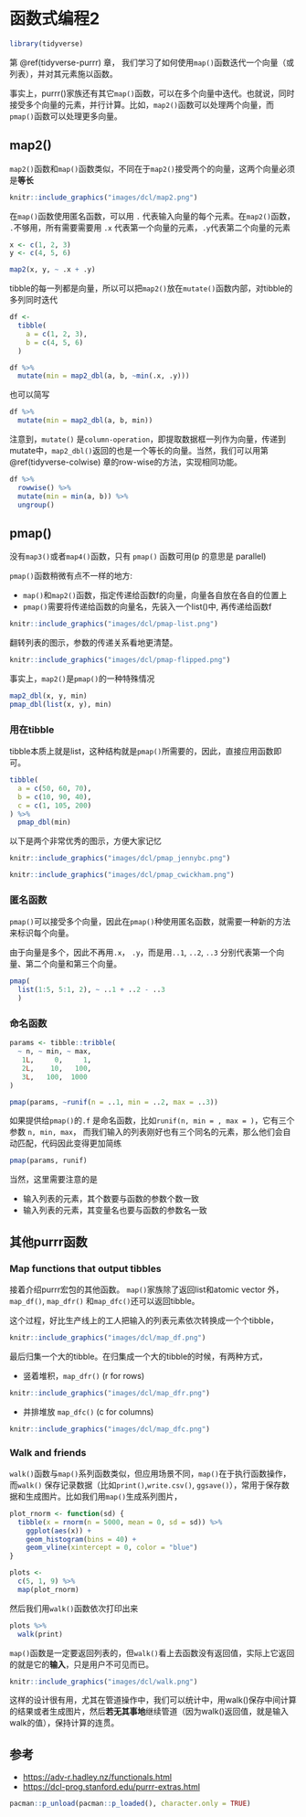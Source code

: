 # 函数式编程2 {#tidyverse-purrr-adv}

```r
library(tidyverse)
```

第 \@ref(tidyverse-purrr) 章， 我们学习了如何使用`map()`函数迭代一个向量（或列表），并对其元素施以函数。

事实上，purrr()家族还有其它`map()`函数，可以在多个向量中迭代。也就说，同时接受多个向量的元素，并行计算。比如，`map2()`函数可以处理两个向量，而`pmap()`函数可以处理更多向量。

## map2()
`map2()`函数和`map()`函数类似，不同在于`map2()`接受两个的向量，这两个向量必须是**等长**

```r
knitr::include_graphics("images/dcl/map2.png")
```

在`map()`函数使用匿名函数，可以用 `.` 代表输入向量的每个元素。在`map2()`函数， `.`不够用，所有需要需要用 `.x` 代表第一个向量的元素，`.y`代表第二个向量的元素

```r
x <- c(1, 2, 3)
y <- c(4, 5, 6)

map2(x, y, ~ .x + .y)
```

tibble的每一列都是向量，所以可以把`map2()`放在`mutate()`函数内部，对tibble的多列同时迭代

```r
df <-
  tibble(
    a = c(1, 2, 3),
    b = c(4, 5, 6)
  )

df %>% 
  mutate(min = map2_dbl(a, b, ~min(.x, .y)))
```
也可以简写
```r
df %>% 
  mutate(min = map2_dbl(a, b, min))
```

注意到，`mutate()` 是`column-operation`，即提取数据框一列作为向量，传递到mutate中，`map2_dbl()`返回的也是一个等长的向量。当然，我们可以用第 \@ref(tidyverse-colwise) 章的row-wise的方法，实现相同功能。

```r
df %>% 
  rowwise() %>% 
  mutate(min = min(a, b)) %>% 
  ungroup()
```

## pmap()

没有`map3()`或者`map4()`函数，只有 `pmap()` 函数可用(p 的意思是 parallel) 

`pmap()`函数稍微有点不一样的地方:

- `map()`和`map2()`函数，指定传递给函数f的向量，向量各自放在各自的位置上
- `pmap()`需要将传递给函数的向量名，先装入一个list()中, 再传递给函数f

```r
knitr::include_graphics("images/dcl/pmap-list.png")
```

翻转列表的图示，参数的传递关系看地更清楚。

```r
knitr::include_graphics("images/dcl/pmap-flipped.png")
```

事实上，`map2()`是`pmap()`的一种特殊情况

```r
map2_dbl(x, y, min)
pmap_dbl(list(x, y), min)
```


### 用在tibble

tibble本质上就是list，这种结构就是`pmap()`所需要的，因此，直接应用函数即可。

```r
tibble(
  a = c(50, 60, 70),
  b = c(10, 90, 40),
  c = c(1, 105, 200)
) %>% 
  pmap_dbl(min)
```



以下是两个非常优秀的图示，方便大家记忆

```r
knitr::include_graphics("images/dcl/pmap_jennybc.png")
```


```r
knitr::include_graphics("images/dcl/pmap_cwickham.png")
```


### 匿名函数

`pmap()`可以接受多个向量，因此在`pmap()`种使用匿名函数，就需要一种新的方法来标识每个向量。

由于向量是多个，因此不再用`.x`， `.y`，而是用`..1`, `..2`, `..3` 分别代表第一个向量、第二个向量和第三个向量。
```r
pmap(
  list(1:5, 5:1, 2), ~ ..1 + ..2 - ..3
  )
```


### 命名函数

```r
params <- tibble::tribble(
  ~ n, ~ min, ~ max,
   1L,     0,     1,
   2L,    10,   100,
   3L,   100,  1000
)

pmap(params, ~runif(n = ..1, min = ..2, max = ..3))

```


如果提供给`pmap()`的`.f` 是命名函数，比如`runif(n, min = , max = )`，它有三个参数
`n, min, max`， 而我们输入的列表刚好也有三个同名的元素，那么他们会自动匹配，代码因此变得更加简练

```r
pmap(params, runif)
```

当然，这里需要注意的是

- 输入列表的元素，其个数要与函数的参数个数一致
- 输入列表的元素，其变量名也要与函数的参数名一致


## 其他purrr函数

### Map functions that output tibbles

接着介绍purrr宏包的其他函数。
`map()`家族除了返回list和atomic vector 外，`map_df()`, `map_dfr()` 和`map_dfc()`还可以返回tibble。

这个过程，好比生产线上的工人把输入的列表元素依次转换成一个个tibble，

```r
knitr::include_graphics("images/dcl/map_df.png")
```


最后归集一个大的tibble。在归集成一个大的tibble的时候，有两种方式，

- 竖着堆积，`map_dfr()` (r for rows) 

```r
knitr::include_graphics("images/dcl/map_dfr.png")
```

- 并排堆放 `map_dfc()` (c for columns) 

```r
knitr::include_graphics("images/dcl/map_dfc.png")
```



### Walk and friends
`walk()`函数与`map()`系列函数类似，但应用场景不同，`map()`在于执行函数操作，而`walk()` 保存记录数据（比如`print()`,`write.csv()`, `ggsave()`），常用于保存数据和生成图片。比如我们用`map()`生成系列图片，

```r
plot_rnorm <- function(sd) {
  tibble(x = rnorm(n = 5000, mean = 0, sd = sd)) %>% 
    ggplot(aes(x)) +
    geom_histogram(bins = 40) +
    geom_vline(xintercept = 0, color = "blue")
}

plots <-
  c(5, 1, 9) %>% 
  map(plot_rnorm)
```

然后我们用`walk()`函数依次打印出来
```r
plots %>% 
  walk(print)
```

`map()`函数是一定要返回列表的，但`walk()`看上去函数没有返回值，实际上它返回的就是它的**输入**，只是用户不可见而已。


```r
knitr::include_graphics("images/dcl/walk.png")
```

这样的设计很有用，尤其在管道操作中，我们可以统计中，用walk()保存中间计算的结果或者生成图片，然后**若无其事地**继续管道（因为walk()返回值，就是输入walk的值），保持计算的连贯。



## 参考

- <https://adv-r.hadley.nz/functionals.html>
- <https://dcl-prog.stanford.edu/purrr-extras.html>



```r
pacman::p_unload(pacman::p_loaded(), character.only = TRUE)
```


